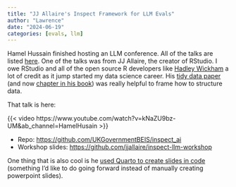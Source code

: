 ```yaml
---
title: "JJ Allaire's Inspect Framework for LLM Evals"
author: "Lawrence"
date: "2024-06-19"
categories: [evals, llm]
---
```


Hamel Hussain finished hosting an LLM conference. All of the talks are listed [here](https://parlance-labs.com/education/). One of the talks was from JJ Allaire, the creator of RStudio. I owe RStudio and all of the open source R developers like [Hadley Wickham](https://hadley.nz/) a lot of credit as it jump started my data science career. His [tidy data paper](https://vita.had.co.nz/papers/tidy-data.pdf) (and now [chapter in his book](https://r4ds.had.co.nz/tidy-data.html)) was really helpful to frame how to structure data.

That talk is here:

{{< video https://www.youtube.com/watch?v=kNaZU9bz-UM&ab_channel=HamelHusain >}}

- Repo: <https://github.com/UKGovernmentBEIS/inspect_ai>
- Workshop slides: <https://github.com/jjallaire/inspect-llm-workshop>

One thing that is also cool is he [used Quarto to create slides in code](https://github.com/jjallaire/inspect-llm-workshop/blob/main/slides/inspect.qmd) (something I'd like to do going forward instead of manually creating powerpoint slides).